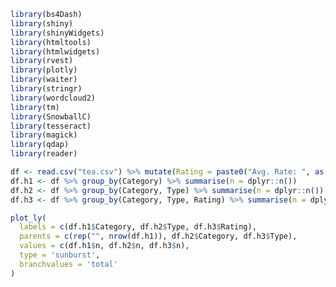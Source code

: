 ```r
library(bs4Dash)
library(shiny)
library(shinyWidgets)
library(htmltools)
library(htmlwidgets)
library(rvest)
library(plotly)
library(waiter)
library(stringr)
library(wordcloud2)
library(tm)
library(SnowballC)
library(tesseract)
library(magick)
library(qdap)
library(reader)

```


```r
df <- read.csv("tea.csv") %>% mutate(Rating = paste0("Avg. Rate: ", as.character(round(Rating, 1))))
df.h1 <- df %>% group_by(Category) %>% summarise(n = dplyr::n())
df.h2 <- df %>% group_by(Category, Type) %>% summarise(n = dplyr::n()) 
df.h3 <- df %>% group_by(Category, Type, Rating) %>% summarise(n = dplyr::n())

plot_ly(
  labels = c(df.h1$Category, df.h2$Type, df.h3$Rating),
  parents = c(rep("", nrow(df.h1)), df.h2$Category, df.h3$Type),
  values = c(df.h1$n, df.h2$n, df.h3$n),
  type = 'sunburst',
  branchvalues = 'total'
)

```

